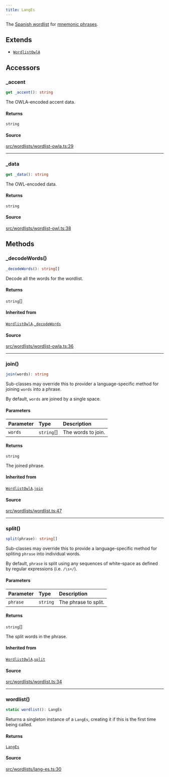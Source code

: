 ```yaml
---
title: LangEs
---
```


The [Spanish wordlist](https://github.com/bitcoin/bips/blob/master/bip-0039/spanish.txt) for [mnemonic
phrases](https://en.bitcoin.it/wiki/BIP_0039).

## Extends

- [`WordlistOwlA`](/content/classes/WordlistOwlA)

## Accessors

### \_accent

```ts
get _accent(): string
```

The OWLA-encoded accent data.

#### Returns

`string`

#### Source

[src/wordlists/wordlist-owla.ts:29](https://github.com/dominant-strategies/quais-6.js/blob/95934f9b18ff90a0666dd9772179b612f2ad5510/src/wordlists/wordlist-owla.ts#L29)

***

### \_data

```ts
get _data(): string
```

The OWL-encoded data.

#### Returns

`string`

#### Source

[src/wordlists/wordlist-owl.ts:38](https://github.com/dominant-strategies/quais-6.js/blob/95934f9b18ff90a0666dd9772179b612f2ad5510/src/wordlists/wordlist-owl.ts#L38)

## Methods

### \_decodeWords()

```ts
_decodeWords(): string[]
```

Decode all the words for the wordlist.

#### Returns

`string`[]

#### Inherited from

[`WordlistOwlA`](/content/classes/WordlistOwlA).[`_decodeWords`](/content/classes/WordlistOwlA#_decodewords)

#### Source

[src/wordlists/wordlist-owla.ts:36](https://github.com/dominant-strategies/quais-6.js/blob/95934f9b18ff90a0666dd9772179b612f2ad5510/src/wordlists/wordlist-owla.ts#L36)

***

### join()

```ts
join(words): string
```

Sub-classes may override this to provider a language-specific method for joining `words` into a phrase.

By default, `words` are joined by a single space.

#### Parameters

| Parameter | Type | Description |
| :------ | :------ | :------ |
| `words` | `string`[] | The words to join. |

#### Returns

`string`

The joined phrase.

#### Inherited from

[`WordlistOwlA`](/content/classes/WordlistOwlA).[`join`](/content/classes/WordlistOwlA#join)

#### Source

[src/wordlists/wordlist.ts:47](https://github.com/dominant-strategies/quais-6.js/blob/95934f9b18ff90a0666dd9772179b612f2ad5510/src/wordlists/wordlist.ts#L47)

***

### split()

```ts
split(phrase): string[]
```

Sub-classes may override this to provide a language-specific method for spliting `phrase` into individual words.

By default, `phrase` is split using any sequences of white-space as defined by regular expressions (i.e.
`/\s+/`).

#### Parameters

| Parameter | Type | Description |
| :------ | :------ | :------ |
| `phrase` | `string` | The phrase to split. |

#### Returns

`string`[]

The split words in the phrase.

#### Inherited from

[`WordlistOwlA`](/content/classes/WordlistOwlA).[`split`](/content/classes/WordlistOwlA#split)

#### Source

[src/wordlists/wordlist.ts:34](https://github.com/dominant-strategies/quais-6.js/blob/95934f9b18ff90a0666dd9772179b612f2ad5510/src/wordlists/wordlist.ts#L34)

***

### wordlist()

```ts
static wordlist(): LangEs
```

Returns a singleton instance of a `LangEs`, creating it if this is the first time being called.

#### Returns

[`LangEs`](/content/classes/LangEs)

#### Source

[src/wordlists/lang-es.ts:30](https://github.com/dominant-strategies/quais-6.js/blob/95934f9b18ff90a0666dd9772179b612f2ad5510/src/wordlists/lang-es.ts#L30)
